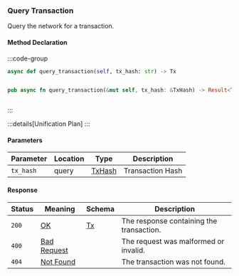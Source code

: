 ### Query Transaction

Query the network for a transaction.

#### Method Declaration

:::code-group

```python [Python]
async def query_transaction(self, tx_hash: str) -> Tx
```

```typescript [TypeScript]

```

```rust [Rust]
pub async fn query_transaction(&mut self, tx_hash: &TxHash) -> Result<Tx, Error>
```

```url [API]

```

:::

:::details[Unification Plan]
:::

#### Parameters

| Parameter | Location | Type     | Description      |
| --------- | -------- | -------- | ---------------- |
| `tx_hash` | query    | [TxHash] | Transaction Hash |

#### Response

| Status | Meaning       | Schema | Description                              |
| ------ | ------------- | ------ | ---------------------------------------- |
| `200`  | [OK]          | [Tx]   | The response containing the transaction. |
| `400`  | [Bad Request] |        | The request was malformed or invalid.    |
| `404`  | [Not Found]   |        | The transaction was not found.           |

[TxHash]: /types/tx_hash
[OK]: /types/ok
[Tx]: /types/tx
[Bad Request]: /types/bad-request
[Not Found]: /types/not-found
